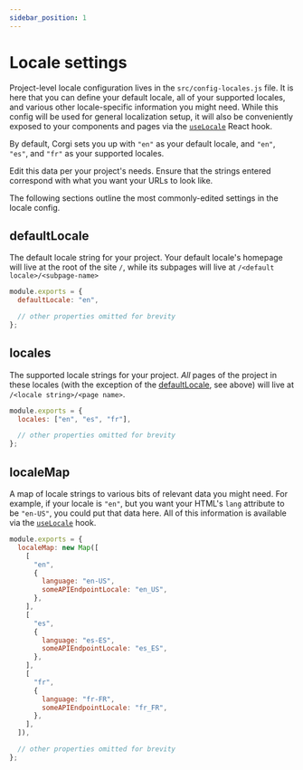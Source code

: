 ```yaml
---
sidebar_position: 1
---
```


# Locale settings

Project-level locale configuration lives in the `src/config-locales.js` file. It is here that you can define your default locale, all of your supported locales, and various other locale-specific information you might need. While this config will be used for general localization setup, it will also be conveniently exposed to your components and pages via the [`useLocale`](./use-locale-hook) React hook.

By default, Corgi sets you up with `"en"` as your default locale, and `"en"`, `"es"`, and `"fr"` as your supported locales.

Edit this data per your project's needs. Ensure that the strings entered correspond with what you want your URLs to look like.

The following sections outline the most commonly-edited settings in the locale config.

## defaultLocale

The default locale string for your project. Your default locale's homepage will live at the root of the site `/`, while its subpages will live at `/<default locale>/<subpage-name>`

```js src/config-locales.js
module.exports = {
  defaultLocale: "en",

  // other properties omitted for brevity
};
```

## locales

The supported locale strings for your project. _All_ pages of the project in these locales (with the exception of the [defaultLocale](#defaultLocale), see above) will live at `/<locale string>/<page name>`.

```js src/config-locales.js
module.exports = {
  locales: ["en", "es", "fr"],

  // other properties omitted for brevity
};
```

## localeMap

A map of locale strings to various bits of relevant data you might need. For example, if your locale is `"en"`, but you want your HTML's `lang` attribute to be `"en-US"`, you could put that data here. All of this information is available via the [`useLocale`](./use-locale-hook) hook.

```js src/config-locales.js
module.exports = {
  localeMap: new Map([
    [
      "en",
      {
        language: "en-US",
        someAPIEndpointLocale: "en_US",
      },
    ],
    [
      "es",
      {
        language: "es-ES",
        someAPIEndpointLocale: "es_ES",
      },
    ],
    [
      "fr",
      {
        language: "fr-FR",
        someAPIEndpointLocale: "fr_FR",
      },
    ],
  ]),

  // other properties omitted for brevity
};
```

